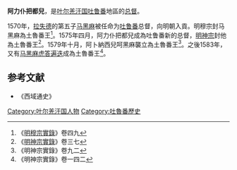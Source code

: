 '''阿力仆把都兒'''，是[[叶尔羌汗国|叶尔羌汗国]][[吐鲁番|吐鲁番]]地區的[[总督|总督]]。

1570年，[[拉失德|拉失德]]的第五子[[马黑麻|马黑麻]]被任命为[[吐鲁番|吐鲁番]]总督，向明朝入貢。明穆宗封马黑麻為土魯番王<ref>《[[明實錄|明穆宗實錄]]》卷四九</ref>。1575年四月，阿力仆把都兒成為吐鲁番新的总督，[[明神宗|明神宗]]封他為土魯番王<ref>《[[明實錄|明神宗實錄]]》卷三七</ref>。1579年十月，阿卜納西兒呵黑麻襲立為土魯番王<ref>《明神宗實錄》卷九二</ref>。之後1583年，又有[[马黑麻虎答遍迭|马黑麻虎答遍迭]]成為土魯番王<ref>《明神宗實錄》卷一四二</ref>。

==参考文献==
*《西域通史》

[[Category:叶尔羌汗国人物|Category:叶尔羌汗国人物]]
[[Category:吐魯番歷史|Category:吐魯番歷史]]
